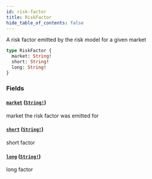 ```yaml
---
id: risk-factor
title: RiskFactor
hide_table_of_contents: false
---
```



A risk factor emitted by the risk model for a given market

```graphql
type RiskFactor {
  market: String!
  short: String!
  long: String!
}
```


### Fields

#### [`market`](#) ([`String!`](/mainnet/api/graphql/scalars/string))

market the risk factor was emitted for


#### [`short`](#) ([`String!`](/mainnet/api/graphql/scalars/string))

short factor


#### [`long`](#) ([`String!`](/mainnet/api/graphql/scalars/string))

long factor





